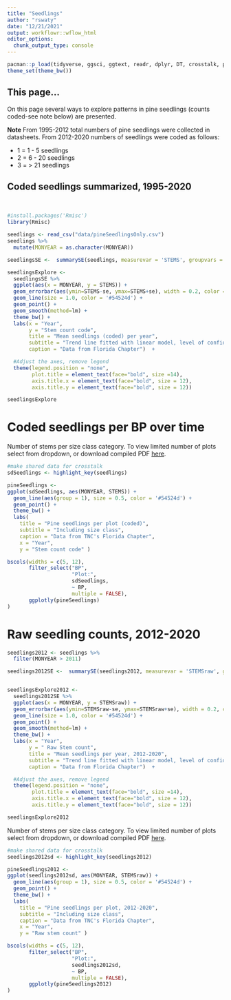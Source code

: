 ```yaml
---
title: "Seedlings"
author: "rswaty"
date: "12/21/2021"
output: workflowr::wflow_html
editor_options:
  chunk_output_type: console
---
```



```r
pacman::p_load(tidyverse, ggsci, ggtext, readr, dplyr, DT, crosstalk, plotly, ggforce, slickR)
theme_set(theme_bw())
```

## This page...
On this page several ways to explore patterns in pine seedlings (counts coded-see note below) are presented.  

**Note** 
From 1995-2012 total numbers of pine seedlings were collected in datasheets.  From 2012-2020 numbers of seedlings were coded as follows:

* 1 = 1 - 5 seedlings
* 2 = 6 - 20 seedlings
* 3 = > 21 seedlings


## Coded seedlings summarized, 1995-2020

<br>

```r

#install.packages('Rmisc')
library(Rmisc)

seedlings <- read_csv("data/pineSeedlingsOnly.csv")
seedlings %>%
  mutate(MONYEAR = as.character(MONYEAR)) 

seedlingsSE <-  summarySE(seedlings, measurevar = 'STEMS', groupvars = "MONYEAR")
```


```r



seedlingsExplore <-
  seedlingsSE %>%
  ggplot(aes(x = MONYEAR, y = STEMS)) +
  geom_errorbar(aes(ymin=STEMS-se, ymax=STEMS+se), width = 0.2, color = '#9c9991', size = 0.8) +
  geom_line(size = 1.0, color = '#54524d') +
  geom_point() +
  geom_smooth(method=lm) +
  theme_bw() +
  labs(x = "Year",
       y = "Stem count code",
       title = "Mean seedlings (coded) per year",
       subtitle = "Trend line fitted with linear model, level of confidence = 0.95",
       caption = "Data from Florida Chapter")  +

  #Adjust the axes, remove legend
  theme(legend.position = "none",
        plot.title = element_text(face="bold", size =14),
        axis.title.x = element_text(face="bold", size = 12),
        axis.title.y = element_text(face="bold", size = 12))

seedlingsExplore


```


# Coded seedlings per BP over time


 Number of stems per size class category.  To view limited number of plots select from dropdown, or download compiled PDF [here](https://github.com/rswaty/ABRPweb/raw/master/pineSeedlingCats.pdf). 

```r
#make shared data for crosstalk
sdSeedlings <- highlight_key(seedlings)

```


```r
pineSeedlings <-  
ggplot(sdSeedlings, aes(MONYEAR, STEMS)) +
  geom_line(aes(group = 1), size = 0.5, color = '#54524d') +
  geom_point() +
  theme_bw() +
  labs(
    title = "Pine seedlings per plot (coded)",
    subtitle = "Including size class",
    caption = "Data from TNC's Florida Chapter",
    x = "Year",
    y = "Stem count code" ) 

bscols(widths = c(5, 12),
       filter_select("BP", 
                     "Plot:", 
                     sdSeedlings, 
                     ~ BP,
                     multiple = FALSE),
       ggplotly(pineSeedlings)
)

```


# Raw seedling counts, 2012-2020

```r

seedlings2012 <- seedlings %>%
  filter(MONYEAR > 2011)

seedlings2012SE <-  summarySE(seedlings2012, measurevar = 'STEMSraw', groupvars = "MONYEAR")


seedlingsExplore2012 <-
  seedlings2012SE %>%
  ggplot(aes(x = MONYEAR, y = STEMSraw)) +
  geom_errorbar(aes(ymin=STEMSraw-se, ymax=STEMSraw+se), width = 0.2, color = '#9c9991', size = 0.8) +
  geom_line(size = 1.0, color = '#54524d') +
  geom_point() +
  geom_smooth(method=lm) +
  theme_bw() +
  labs(x = "Year",
       y = " Raw Stem count",
       title = "Mean seedlings per year, 2012-2020",
       subtitle = "Trend line fitted with linear model, level of confidence = 0.95",
       caption = "Data from Florida Chapter")  +

  #Adjust the axes, remove legend
  theme(legend.position = "none",
        plot.title = element_text(face="bold", size =14),
        axis.title.x = element_text(face="bold", size = 12),
        axis.title.y = element_text(face="bold", size = 12))

seedlingsExplore2012
```



 Number of stems per size class category.  To view limited number of plots select from dropdown, or download compiled PDF [here](https://github.com/rswaty/ABRPweb/raw/master/pineSeedlingRAW.pdf). 

```r
#make shared data for crosstalk
seedlings2012sd <- highlight_key(seedlings2012)

```


```r
pineSeedlings2012 <-  
ggplot(seedlings2012sd, aes(MONYEAR, STEMSraw)) +
  geom_line(aes(group = 1), size = 0.5, color = '#54524d') +
  geom_point() +
  theme_bw() +
  labs(
    title = "Pine seedlings per plot, 2012-2020",
    subtitle = "Including size class",
    caption = "Data from TNC's Florida Chapter",
    x = "Year",
    y = "Raw stem count" ) 

bscols(widths = c(5, 12),
       filter_select("BP", 
                     "Plot:", 
                     seedlings2012sd, 
                     ~ BP,
                     multiple = FALSE),
       ggplotly(pineSeedlings2012)
)

```
